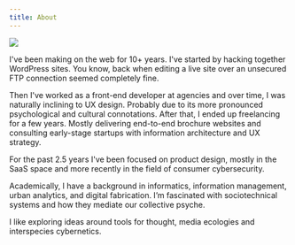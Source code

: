 ```yaml
---
title: About
---
```


<Headline
  title="Hi, I'm Ilja"
  headline="A spaceship Earth utopist, cyberflaneur and design technologist"
/>

![](../images/iljapanic.jpg)

I've been making on the web for 10+ years. I've started by hacking together WordPress sites. You know, back when editing a live site over an unsecured FTP connection seemed completely fine.

Then I've worked as a front-end developer at agencies and over time, I was naturally inclining to UX design. Probably due to its more pronounced  psychological and cultural connotations. After that, I ended up freelancing for a few years. Mostly delivering end-to-end brochure websites and consulting early-stage startups with information architecture and UX strategy.

For the past 2.5 years I've been focused on product design, mostly in the SaaS space and more recently in the field of consumer cybersecurity.

Academically, I have a background in informatics, information management, urban analytics, and digital fabrication. I’m fascinated with sociotechnical systems and how they mediate our collective psyche.

I like exploring ideas around tools for thought, media ecologies and interspecies cybernetics.

<CV />

